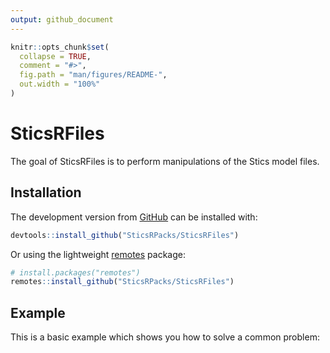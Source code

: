 ```yaml
---
output: github_document
---
```


<!-- README.md is generated from README.Rmd. Please edit that file -->

```r
knitr::opts_chunk$set(
  collapse = TRUE,
  comment = "#>",
  fig.path = "man/figures/README-",
  out.width = "100%"
)
```

# SticsRFiles

<!-- badges: start -->
<!-- badges: end -->

The goal of SticsRFiles is to perform manipulations of the Stics model files. 

## Installation

The development version from [GitHub](https://github.com/) can be installed with:

``` r
devtools::install_github("SticsRPacks/SticsRFiles")
```
Or using the lightweight [remotes](https://github.com/r-lib/remotes#readme) package: 

``` r
# install.packages("remotes")
remotes::install_github("SticsRPacks/SticsRFiles")
```

## Example

This is a basic example which shows you how to solve a common problem:


